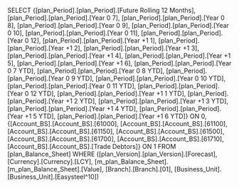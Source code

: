 SELECT {[plan_Period].[plan_Period].[Future Rolling 12 Months], [plan_Period].[plan_Period].[Year 0 7], [plan_Period].[plan_Period].[Year 0 8], [plan_Period].[plan_Period].[Year 0 9], [plan_Period].[plan_Period].[Year 0 10], [plan_Period].[plan_Period].[Year 0 11], [plan_Period].[plan_Period].[Year 0 12], [plan_Period].[plan_Period].[Year +1 1], [plan_Period].[plan_Period].[Year +1 2], [plan_Period].[plan_Period].[Year +1 3], [plan_Period].[plan_Period].[Year +1 4], [plan_Period].[plan_Period].[Year +1 5], [plan_Period].[plan_Period].[Year +1 6], [plan_Period].[plan_Period].[Year 0 7 YTD], [plan_Period].[plan_Period].[Year 0 8 YTD], [plan_Period].[plan_Period].[Year 0 9 YTD], [plan_Period].[plan_Period].[Year 0 10 YTD], [plan_Period].[plan_Period].[Year 0 11 YTD], [plan_Period].[plan_Period].[Year 0 12 YTD], [plan_Period].[plan_Period].[Year +1 1 YTD], [plan_Period].[plan_Period].[Year +1 2 YTD], [plan_Period].[plan_Period].[Year +1 3 YTD], [plan_Period].[plan_Period].[Year +1 4 YTD], [plan_Period].[plan_Period].[Year +1 5 YTD], [plan_Period].[plan_Period].[Year +1 6 YTD]} ON 0, {[Account_BS].[Account_BS].[61000], [Account_BS].[Account_BS].[61100], [Account_BS].[Account_BS].[61150], [Account_BS].[Account_BS].[61500], [Account_BS].[Account_BS].[61700], [Account_BS].[Account_BS].[61710], [Account_BS].[Account_BS].[Trade Debtors]} ON 1 FROM [plan_Balance_Sheet] WHERE ([plan_Version].[plan_Version].[Forecast], [Currency].[Currency].[LCY], [m_plan_Balance_Sheet].[m_plan_Balance_Sheet].[Value], [Branch].[Branch].[01], [Business_Unit].[Business_Unit].[Easysteel^10])